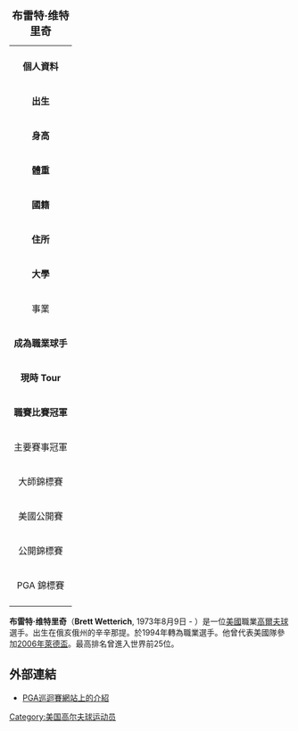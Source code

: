{| border=1 align=right cellpadding=1 cellspacing=1 width=290 style="margin: 0.5em 0 1em 1em; background: #f9f9f9; border: 1px #aaaaaa solid; border-collapse: collapse; font-size: 87%; clear:right"
|+<big> '''布雷特·维特里奇'''</big>
|-
| align=center colspan="2" |
|-
! colspan="2" bgcolor="#4682B4" | '''個人資料'''
|-
| '''出生''' || {{birth date and age|1973|8|9}} <br>[[美國|美國]][[俄亥俄州|俄亥俄州]][[辛辛那提|辛辛那提]]
|-
| '''身高''' || {{Height|ft=6|in=1}}
|-
| '''體重''' || {{Weight|lb=205}}
|-
| '''國籍''' || {{USA}}
|-
| '''住所''' ||
|-
| '''大學''' || 
|-
! colspan="2" bgcolor="E2725B" | 事業 
|-
| '''成為職業球手''' || 1994年
|-
| '''現時 Tour''' || PGA Tour 
|-
| '''職賽比賽冠軍''' || 3
|-
! colspan="2" bgcolor="#ACE1AF" | 主要賽事冠軍
|-
| 大師錦標賽 
| 
|-
| 美國公開賽
| 
|-
| 公開錦標賽
| 
|-
| PGA 錦標賽
|
|-
|}

'''布雷特·维特里奇'''（'''Brett Wetterich''', 1973年8月9日 - ）是一位[[美國|美國]]職業[[高爾夫球|高爾夫球]]選手。出生在俄亥俄州的辛辛那提。於1994年轉為職業選手。他曾代表美國隊參加[[2006年萊德盃|2006年萊德盃]]。最高排名曾進入世界前25位。

==外部連結==
*[https://web.archive.org/web/20080913153456/http://www.pgatour.com/players/02/40/24/ PGA巡迴賽網站上的介紹]

[[Category:美国高尔夫球运动员|Category:美国高尔夫球运动员]]